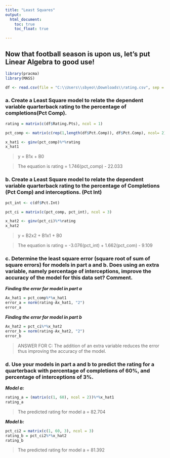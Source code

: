 ---
title: "Least Squares"
output: 
  html_document:
    toc: true
    toc_float: true

---

## Now that football season is upon us, let’s put Linear Algebra to good use!
```{r}
library(pracma)
library(MASS)

df <- read.csv(file = "C:\\Users\\sbyeo\\Downloads\\rating.csv", sep = ',', header = TRUE)
```


### a. Create a Least Square model to relate the dependent variable quarterback rating to the percentage of completions(Pct Comp).
```{r}
rating = matrix(c(df$Rating.Pts), ncol = 1)

pct_comp <- matrix(c(rep(1,length(df$Pct.Comp)), df$Pct.Comp), ncol= 2)

x_hat1 <- ginv(pct_comp)%*%rating
x_hat1
```
>y = B1x + B0

>The equation is rating = 1.746(pct_comp) - 22.033

### b. Create a Least Square model to relate the dependent variable quarterback rating to the percentage of Completions (Pct Comp) and interceptions. (Pct Int)
```{r}
pct_int <- c(df$Pct.Int)

pct_ci = matrix(c(pct_comp, pct_int), ncol = 3)

x_hat2 <- ginv(pct_ci)%*%rating
x_hat2
```
>y = B2x2 + B1x1 + B0

>The equation is rating = -3.076(pct_int) + 1.662(pct_com) - 9.109

### c. Determine the least square error (square root of sum of square errors) for models in part a and b. Does using an extra variable, namely percentage of interceptions, improve the accuracy of the model for this data set? Comment.

***Finding the error for model in part a***
```{r}
Ax_hat1 = pct_comp%*%x_hat1
error_a = norm(rating-Ax_hat1, "2")
error_a
```

***Finding the error for model in part b***
```{r}
Ax_hat2 = pct_ci%*%x_hat2
error_b = norm(rating-Ax_hat2, "2")
error_b
```
>ANSWER FOR C: The addition of an extra variable reduces the error thus improving the accuracy of the model.

### d. Use your models in part a and b to predict the rating for a quarterback with percentage of completions of 60%, and percentage of interceptions of 3%.

***Model a:***
```{r}
rating_a = (matrix(c(1, 60), ncol = 2))%*%x_hat1
rating_a
```
>The predicted rating for model a = 82.704

***Model b:***
```{r}
pct_ci2 = matrix(c(1, 60, 3), ncol = 3)
rating_b = pct_ci2%*%x_hat2
rating_b
```
>The predicted rating for model a = 81.392







